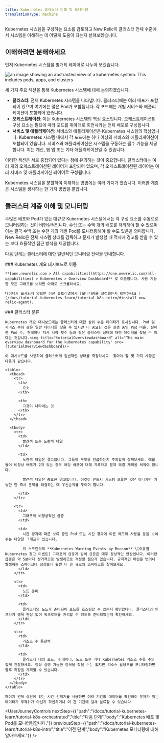 ```yaml
---
title: Kubernetes 클러스터 이해 및 모니터링
translationType: machine
---
```








Kubernetes 시스템을 구성하는 요소를 검토하고 New Relic이 클러스터 전체 수준에서 시스템을 이해하는 데 어떻게 도움이 되는지 살펴보겠습니다.

## 이해하려면 분해하세요

먼저 Kubernetes 시스템을 별개의 레이어로 나누어 보겠습니다.

<img
  title="k8sDiagramContext"
  alt="an image showing an abstracted view of a kubernetes system. This includes pods, apps, and clusters"
  src={k8sDiagramContext}
/>

세 가지 주요 섹션을 통해 Kubernetes 시스템에 대해 논의하겠습니다.

* **클러스터**: 전체 Kubernetes 시스템을 나타냅니다. 클러스터에는 여러 배포가 포함되어 있으며 여기에는 많은 Pod가 포함됩니다. 각 포드에는 개별 서비스와 애플리케이션이 포함되어 있습니다.
* **오케스트레이션**: 이는 Kubernetes 시스템의 핵심 요소입니다. 오케스트레이션된 구성 요소는 필요에 따라 포드를 위아래로 회전시키는 전체 배포로 구성됩니다.
* **서비스 및 애플리케이션**: 서비스와 애플리케이션은 Kubernetes 시스템의 핵심입니다. Kubernetes 시스템 내에서 각 포드에는 하나 이상의 서비스와 애플리케이션이 포함되어 있습니다. 서비스와 애플리케이션은 시스템을 구동하는 필수 기능을 제공합니다. 이는 계산, 웹 앱 또는 기타 애플리케이션일 수 있습니다.

이러한 섹션은 서로 중첩되어 있다는 점에 유의하는 것이 중요합니다. 클러스터에는 여러 개의 오케스트레이션된 레이어가 포함되어 있으며, 각 오케스트레이션된 레이어는 여러 서비스 및 애플리케이션 레이어로 구성됩니다.

<Callout variant="important">
  Kubernetes 시스템을 분할하여 이해하는 방법에는 여러 가지가 있습니다. 이러한 계층은 시스템을 생각하는 한 가지 방법일 뿐입니다.
</Callout>

## 클러스터 계층 이해 및 모니터링

수많은 배포와 Pod가 있는 대규모 Kubernetes 시스템에서는 각 구성 요소를 수동으로 모니터링하는 것이 비현실적입니다. 수십 또는 수백 개의 배포를 처리해야 할 수 있으며 이는 결국 수백 또는 수천 개의 개별 Pod를 모니터링해야 할 수도 있음을 의미합니다. New Relic은 전체 시스템 상태를 감독하고 문제가 발생할 때 적시에 경고를 받을 수 있는 보다 효율적인 접근 방식을 제공합니다.

다음 단계는 클러스터에 대한 일반적인 모니터링 전략을 안내합니다.

<Steps>
  <Step>
    ### Kubernetes 개요 대시보드로 이동

    **[one.newrelic.com > All capabilities](https://one.newrelic.com/all-capabilities) > Kubernetes > Overview Dashboard** 로 이동합니다. 사용 가능한 모든 그래프를 보려면 아래로 스크롤하세요.

    데이터가 표시되지 않으면 이전 튜토리얼에서 [모니터링을 설정했는지 확인하세요 ](/docs/tutorial-kubernetes-learn/tutorial-k8s-intro/#install-new-relic-agent).
  </Step>

  <Step>
    ### 클러스터 분류

    Kubernetes 개요 대시보드에는 클러스터에 대한 상위 수준 데이터가 표시됩니다. Pod 및 서비스 수와 같은 일반 데이터를 찾을 수 있지만 더 중요한 것은 실행 중인 Pod 비율, 실패한 Pod 수, 컨테이너 다시 시작 횟수 등과 같은 클러스터 상태에 대한 데이터를 찾을 수 있다는 것입니다.<img title="tutorialOverviewdashboard" alt="The main overview dashboard for the kubernetes capability" src={tutorialOverviewdashboard}/>

    이 대시보드를 사용하여 클러스터의 일반적인 상태를 측정하세요. 찾아야 할 몇 가지 사항은 다음과 같습니다.

    <table>
      <thead>
        <tr>
          <th>
            요소
          </th>

          <th>
            그것이 나타내는 것
          </th>
        </tr>
      </thead>

      <tbody>
        <tr>
          <td>
            빨간색 또는 노란색 타일
          </td>

          <td>
            노란색 타일은 경고입니다. 그들이 무엇을 언급하는지 주의깊게 살펴보세요. 예를 들어 비정상 배포가 2개 있는 경우 해당 배포에 대해 기록하고 문제 해결 계획을 세워야 합니다.

            빨간색 타일은 중요한 경고입니다. 이것이 반드시 시스템 오류인 것은 아니지만 가능한 한 즉시 문제를 해결하는 데 우선순위를 두어야 합니다.  

          </td>
        </tr>

        <tr>
          <td>
            그래프의 비정상적인 급증
          </td>

          <td>
            시간 경과에 따른 보류 중인 Pod 또는 시간 경과에 따른 메모리 사용률 등을 보여주는 다양한 그래프가 있습니다.

            위 스크린샷의 **Kubernetes Warning Events by Reason** \[이유별 Kubernetes 경고 이벤트] 그래프의 급증과 같이 급증은 매우 정상적인 현상입니다. 이러한 급증은 약 5분마다 정기적으로 발생하므로 걱정할 필요가 없습니다. 규칙적인 패턴을 벗어나 발생하는 스파이크나 정상보다 훨씬 더 큰 규모의 스파이크를 찾아보세요.
          </td>
        </tr>

        <tr>
          <td>
            노드 준비
          </td>

          <td>
            클러스터의 노드가 준비되어 포드를 호스팅할 수 있는지 확인합니다. 클러스터의 인프라가 병목 현상 없이 워크로드를 처리할 수 있도록 준비되었는지 확인하세요.
          </td>
        </tr>

        <tr>
          <td>
            리소스 수 통찰력
          </td>

          <td>
            클러스터 내의 포드, 컨테이너, 노드 또는 기타 Kubernetes 리소스 수를 주의 깊게 관찰하세요. 항상 실행 가능한 항목을 찾을 수는 없지만 리소스 활용도를 모니터링하면 향후 확장을 계획할 수 있습니다.
          </td>
        </tr>
      </tbody>
    </table>

    페이지 왼쪽 상단에 있는 시간 선택기를 사용하면 여러 기간의 데이터를 확인하여 문제가 있는 데이터가 무작위가 아닌지 확인하거나 더 긴 기간에 걸쳐 분류할 수 있습니다.
  </Step>
</Steps>

<UserJourneyControls
  nextStep={{"path":"/docs/tutorial-kubernetes-learn/tutorial-k8s-orchestrated","title":"다음 단계","body":"Kubernetes 배포 및 Pod를 모니터링합니다."}}
  previousStep={{"path":"/docs/tutorial-kubernetes-learn/tutorial-k8s-intro","title":"이전 단계","body":"Kubernetes 모니터링에 대해 알아보세요."}}
/>